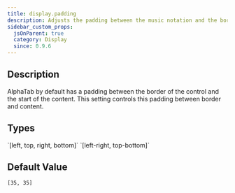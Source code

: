 ```yaml
---
title: display.padding
description: Adjusts the padding between the music notation and the border
sidebar_custom_props:
  jsOnParent: true
  category: Display
  since: 0.9.6
---
```


<SinceBadge since="0.9.6" />


## Description

AlphaTab by default has a padding between the border of the control and the start of the content. 
This setting controls this padding between border and content. 

<PropertyDescription metadata={metadata} showJson={true} />

## Types

<TypeTable>
    <TypeRow name="double[]" type="all">
        `[left, top, right, bottom]`
    </TypeRow>
    <TypeRow name="double[]" type="all">
        `[left-right, top-bottom]`
    </TypeRow>
</TypeTable>

## Default Value

`[35, 35]` <SinceBadge since="1.4.0" inline="true" />